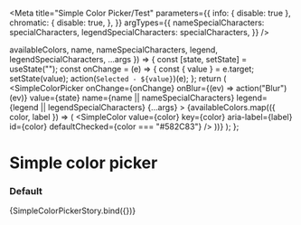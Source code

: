 

<Meta
  title="Simple Color Picker/Test"
  parameters={{
    info: { disable: true },
    chromatic: {
      disable: true,
    },
  }}
  argTypes={{
    nameSpecialCharacters: specialCharacters,
    legendSpecialCharacters: specialCharacters,
  }}
/>

  availableColors,
  name,
  nameSpecialCharacters,
  legend,
  legendSpecialCharacters,
  ...args
}) => {
  const [state, setState] = useState("");
  const onChange = (e) => {
    const { value } = e.target;
    setState(value);
    action(`Selected - ${value}`)(e);
  };
  return (
    <SimpleColorPicker
      onChange={onChange}
      onBlur={(ev) => action("Blur")(ev)}
      value={state}
      name={name || nameSpecialCharacters}
      legend={legend || legendSpecialCharacters}
      {...args}
    >
      {availableColors.map(({ color, label }) => (
        <SimpleColor
          value={color}
          key={color}
          aria-label={label}
          id={color}
          defaultChecked={color === "#582C83"}
        />
      ))}
    </SimpleColorPicker>
  );
};

# Simple color picker

### Default

<Preview>
  <Story
    name="default"
    args={{
      required: false,
      name: "basicPicker",
      nameSpecialCharacters: undefined,
      legend: "Pick a colour",
      legendSpecialCharacters: undefined,
      availableColors: [
        { color: "transparent", label: "transparent" },
        { color: "#0073C1", label: "blue" },
        { color: "#582C83", label: "purple" },
        { color: "#E96400", label: "orange" },
        { color: "#99ADB6", label: "gray" },
        { color: "#C7384F", label: "flush mahogany" },
        { color: "#004500", label: "dark green" },
        { color: "#FFB500", label: "yellow" },
        { color: "#335C6D", label: "dark blue" },
        { color: "#00DC00", label: "light blue" },
      ],
    }}
  >
    {SimpleColorPickerStory.bind({})}
  </Story>
</Preview>
